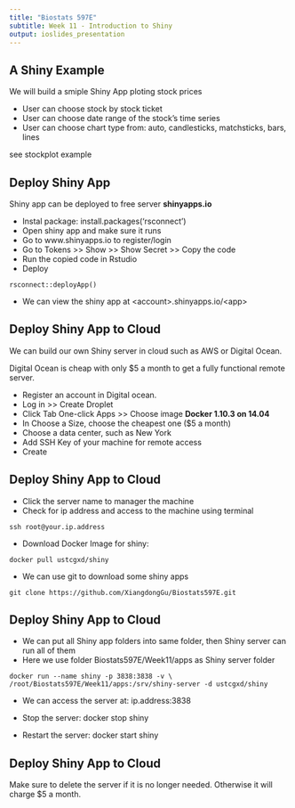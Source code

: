 ```yaml
---
title: "Biostats 597E"
subtitle: Week 11 - Introduction to Shiny
output: ioslides_presentation
---
```


## A Shiny Example

We will build a smiple Shiny App ploting stock prices

- User can choose stock by stock ticket
- User can choose date range of the stock's time series
- User can choose chart type from: auto, candlesticks, matchsticks, bars, lines

see stockplot example

## Deploy Shiny App
Shiny app can be deployed to free server **shinyapps.io**

- Instal package: install.packages('rsconnect')
- Open shiny app and make sure it runs
- Go to www.shinyapps.io to register/login
- Go to Tokens >> Show >> Show Secret >> Copy the code
- Run the copied code in Rstudio
- Deploy
```
rsconnect::deployApp()
```
- We can view the shiny app at \<account\>.shinyapps.io/\<app\>

## Deploy Shiny App to Cloud

We can build our own Shiny server in cloud such as AWS or Digital Ocean. 

Digital Ocean is cheap with only $5 a month to get a fully functional remote server.

- Register an account in Digital ocean.
- Log in >> Create Droplet
- Click Tab One-click Apps >> Choose image **Docker 1.10.3 on 14.04**
- In Choose a Size, choose the cheapest one ($5 a month)
- Choose a data center, such as New York
- Add SSH Key of your machine for remote access
- Create

## Deploy Shiny App to Cloud

- Click the server name to manager the machine
- Check for ip address and access to the machine using terminal
```
ssh root@your.ip.address
```
- Download Docker Image for shiny:
```
docker pull ustcgxd/shiny
```

- We can use git to download some shiny apps
```
git clone https://github.com/XiangdongGu/Biostats597E.git
```

## Deploy Shiny App to Cloud

- We can put all Shiny app folders into same folder, then Shiny server can run all of them
- Here we use folder Biostats597E/Week11/apps as Shiny server folder

```
docker run --name shiny -p 3838:3838 -v \
/root/Biostats597E/Week11/apps:/srv/shiny-server -d ustcgxd/shiny
```

- We can access the server at: ip.address:3838

- Stop the server: docker stop shiny

- Restart the server: docker start shiny

## Deploy Shiny App to Cloud

Make sure to delete the server if it is no longer needed. Otherwise it will charge $5 a month.



